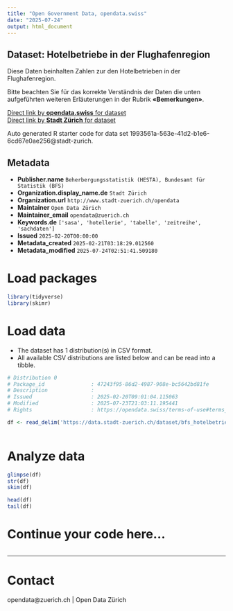 ```yaml
---
title: "Open Government Data, opendata.swiss"
date: "2025-07-24"
output: html_document
---
```


## Dataset: Hotelbetriebe in der Flughafenregion

Diese Daten beinhalten Zahlen zur den Hotelbetrieben in der Flughafenregion.

Bitte beachten Sie für das korrekte Verständnis der Daten die unten aufgeführten weiteren Erläuterungen in der Rubrik **«Bemerkungen»**.


[Direct link by **opendata.swiss** for dataset](https://opendata.swiss/de/dataset/hotelbetriebe-in-der-flughafenregion)<br>
[Direct link by **Stadt Zürich** for dataset](https://data.stadt-zuerich.ch/dataset/bfs_hotelbetriebe_flughafenregion_od1103)

Auto generated R starter code for data set 1993561a-563e-41d2-b1e6-6cd67e0ae256@stadt-zurich.

## Metadata

- **Publisher.name** `Beherbergungsstatistik (HESTA), Bundesamt für Statistik (BFS)`
- **Organization.display_name.de** `Stadt Zürich`
- **Organization.url** `http://www.stadt-zuerich.ch/opendata`
- **Maintainer** `Open Data Zürich`
- **Maintainer_email** `opendata@zuerich.ch`
- **Keywords.de** `['sasa', 'hotellerie', 'tabelle', 'zeitreihe', 'sachdaten']`
- **Issued** `2025-02-20T00:00:00`
- **Metadata_created** `2025-02-21T03:18:29.012560`
- **Metadata_modified** `2025-07-24T02:51:41.509180`


# Load packages

```r

library(tidyverse)
library(skimr)

```

# Load data

-   The dataset has 1 distribution(s) in CSV format.
-   All available CSV distributions are listed below and can be read into a tibble.

```r

# Distribution 0
# Package_id               : 47243f95-86d2-4987-908e-bc5642bd81fe
# Description              : 
# Issued                   : 2025-02-20T09:01:04.115063
# Modified                 : 2025-07-23T21:03:11.195441
# Rights                   : https://opendata.swiss/terms-of-use#terms_open

df <- read_delim('https://data.stadt-zuerich.ch/dataset/bfs_hotelbetriebe_flughafenregion_od1103/download/WIR110OD1103.csv')



```

# Analyze data

```r

glimpse(df)
str(df)
skim(df)

head(df)
tail(df)

```

# Continue your code here...

```r

```

------------------------------------------------------------------------

# Contact

opendata@zuerich.ch | Open Data Zürich
